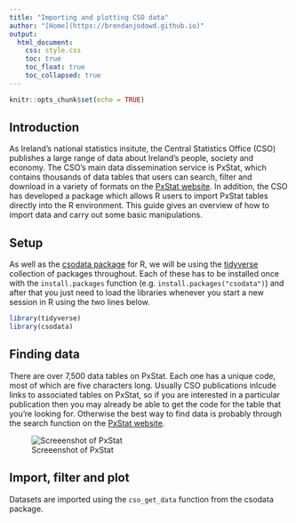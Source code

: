 ```yaml
---
title: "Importing and plotting CSO data"
author: "[Home](https://brendanjodowd.github.io)"
output: 
  html_document:
    css: style.css
    toc: true
    toc_float: true
    toc_collapsed: true
---
```


```r
knitr::opts_chunk$set(echo = TRUE)
```

```{=html}
<style>
div.blue { background-color:#e6f0ff; border-radius: 5px; padding: 20px;}
</style>
```

## Introduction

As Ireland's national statistics insitute, the Central Statistics Office (CSO) publishes a large range of data about Ireland's people, society and economy. The CSO's main data dissemination service is PxStat, which contains thousands of data tables that users can search, filter and download in a variety of formats on the [PxStat website](data.cso.ie). In addition, the CSO has developed a package which allows R users to import PxStat tables directly into the R environment. This guide gives an overview of how to import data and carry out some basic manipulations. 

## Setup

As well as the [csodata package](https://rdrr.io/cran/csodata/) for R, we will be using the [tidyverse](https://tidyverse.tidyverse.org/) collection of packages throughout. Each of these has to be installed once with the `install.packages` function (e.g. `install.packages("csodata")`) and after that you just need to load the libraries whenever you start a new session in R using the two lines below.

```r
library(tidyverse)
library(csodata)
```

## Finding data

There are over 7,500 data tables on PxStat. Each one has a unique code, most of which are five characters long. Usually CSO publications inlcude links to associated tables on PxStat, so if you are interested in a particular publication then you may already be able to get the code for the table that you're looking for. Otherwise the best way to find data is probably through the search function on the [PxStat website](data.cso.ie).  

![Screeenshot of PxStat](docs/images/pxstat_screenshot.png)

## Import, filter and plot

Datasets are imported using the `cso_get_data` function from the csodata package. 